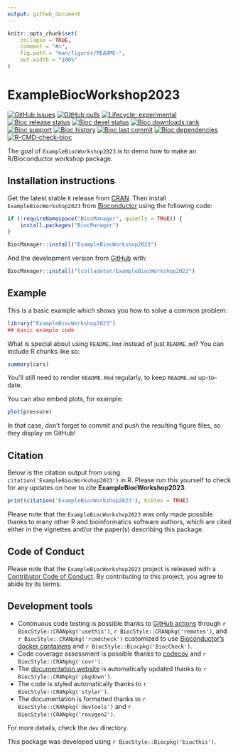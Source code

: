 ```yaml
---
output: github_document
---
```


<!-- README.md is generated from README.Rmd. Please edit that file -->

```r
knitr::opts_chunk$set(
    collapse = TRUE,
    comment = "#>",
    fig.path = "man/figures/README-",
    out.width = "100%"
)
```

# ExampleBiocWorkshop2023

<!-- badges: start -->
[![GitHub issues](https://img.shields.io/github/issues/lcolladotor/ExampleBiocWorkshop2023)](https://github.com/lcolladotor/ExampleBiocWorkshop2023/issues)
[![GitHub pulls](https://img.shields.io/github/issues-pr/lcolladotor/ExampleBiocWorkshop2023)](https://github.com/lcolladotor/ExampleBiocWorkshop2023/pulls)
[![Lifecycle: experimental](https://img.shields.io/badge/lifecycle-experimental-orange.svg)](https://lifecycle.r-lib.org/articles/stages.html#experimental)
[![Bioc release status](http://www.bioconductor.org/shields/build/release/bioc/ExampleBiocWorkshop2023.svg)](https://bioconductor.org/checkResults/release/bioc-LATEST/ExampleBiocWorkshop2023)
[![Bioc devel status](http://www.bioconductor.org/shields/build/devel/bioc/ExampleBiocWorkshop2023.svg)](https://bioconductor.org/checkResults/devel/bioc-LATEST/ExampleBiocWorkshop2023)
[![Bioc downloads rank](https://bioconductor.org/shields/downloads/release/ExampleBiocWorkshop2023.svg)](http://bioconductor.org/packages/stats/bioc/ExampleBiocWorkshop2023/)
[![Bioc support](https://bioconductor.org/shields/posts/ExampleBiocWorkshop2023.svg)](https://support.bioconductor.org/tag/ExampleBiocWorkshop2023)
[![Bioc history](https://bioconductor.org/shields/years-in-bioc/ExampleBiocWorkshop2023.svg)](https://bioconductor.org/packages/release/bioc/html/ExampleBiocWorkshop2023.html#since)
[![Bioc last commit](https://bioconductor.org/shields/lastcommit/devel/bioc/ExampleBiocWorkshop2023.svg)](http://bioconductor.org/checkResults/devel/bioc-LATEST/ExampleBiocWorkshop2023/)
[![Bioc dependencies](https://bioconductor.org/shields/dependencies/release/ExampleBiocWorkshop2023.svg)](https://bioconductor.org/packages/release/bioc/html/ExampleBiocWorkshop2023.html#since)
[![R-CMD-check-bioc](https://github.com/lcolladotor/ExampleBiocWorkshop2023/actions/workflows/R-CMD-check-bioc.yaml/badge.svg)](https://github.com/lcolladotor/ExampleBiocWorkshop2023/actions/workflows/R-CMD-check-bioc.yaml)
<!-- badges: end -->

The goal of `ExampleBiocWorkshop2023` is to demo how to make an R/Bioconductor workshop package.

## Installation instructions

Get the latest stable `R` release from [CRAN](http://cran.r-project.org/). Then install `ExampleBiocWorkshop2023` from [Bioconductor](http://bioconductor.org/) using the following code:

```r
if (!requireNamespace("BiocManager", quietly = TRUE)) {
    install.packages("BiocManager")
}

BiocManager::install("ExampleBiocWorkshop2023")
```

And the development version from [GitHub](https://github.com/lcolladotor/ExampleBiocWorkshop2023) with:

```r
BiocManager::install("lcolladotor/ExampleBiocWorkshop2023")
```
## Example

This is a basic example which shows you how to solve a common problem:

```r
library("ExampleBiocWorkshop2023")
## basic example code
```

What is special about using `README.Rmd` instead of just `README.md`? You can include R chunks like so:

```r
summary(cars)
```

You'll still need to render `README.Rmd` regularly, to keep `README.md` up-to-date.

You can also embed plots, for example:

```r
plot(pressure)
```

In that case, don't forget to commit and push the resulting figure files, so they display on GitHub!

## Citation

Below is the citation output from using `citation('ExampleBiocWorkshop2023')` in R. Please
run this yourself to check for any updates on how to cite __ExampleBiocWorkshop2023__.

```r
print(citation('ExampleBiocWorkshop2023'), bibtex = TRUE)
```

Please note that the `ExampleBiocWorkshop2023` was only made possible thanks to many other R and bioinformatics software authors, which are cited either in the vignettes and/or the paper(s) describing this package.

## Code of Conduct

Please note that the `ExampleBiocWorkshop2023` project is released with a [Contributor Code of Conduct](http://bioconductor.org/about/code-of-conduct/). By contributing to this project, you agree to abide by its terms.

## Development tools

* Continuous code testing is possible thanks to [GitHub actions](https://www.tidyverse.org/blog/2020/04/usethis-1-6-0/)  through `r BiocStyle::CRANpkg('usethis')`, `r BiocStyle::CRANpkg('remotes')`, and `r BiocStyle::CRANpkg('rcmdcheck')` customized to use [Bioconductor's docker containers](https://www.bioconductor.org/help/docker/) and `r BiocStyle::Biocpkg('BiocCheck')`.
* Code coverage assessment is possible thanks to [codecov](https://codecov.io/gh) and `r BiocStyle::CRANpkg('covr')`.
* The [documentation website](http://lcolladotor.github.io/ExampleBiocWorkshop2023) is automatically updated thanks to `r BiocStyle::CRANpkg('pkgdown')`.
* The code is styled automatically thanks to `r BiocStyle::CRANpkg('styler')`.
* The documentation is formatted thanks to `r BiocStyle::CRANpkg('devtools')` and `r BiocStyle::CRANpkg('roxygen2')`.

For more details, check the `dev` directory.

This package was developed using `r BiocStyle::Biocpkg('biocthis')`.



